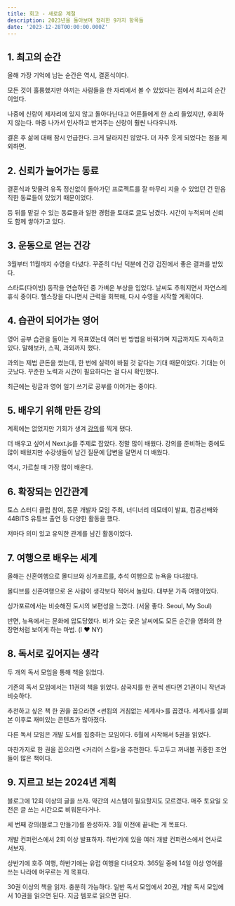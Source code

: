 ```yaml
---
title: 회고 - 새로운 계절
description: 2023년을 돌아보며 정리한 9가지 항목들
date: '2023-12-28T00:00:00.000Z'
---
```


## 1. 최고의 순간

올해 가장 기억에 남는 순간은 역시, 결혼식이다.

모든 것이 훌륭했지만 아끼는 사람들을 한 자리에서 볼 수 있었다는 점에서 최고의 순간이었다.

나중에 신랑이 제자리에 있지 않고 돌아다닌다고 어른들에게 한 소리 들었지만, 후회하지 않는다. 마중 나가서 인사하고 반겨주는 신랑이 훨씬 나다우니까.

결혼 후 삶에 대해 잠시 언급한다. 크게 달라지진 않았다. 더 자주 웃게 되었다는 점을 제외하면.

## 2. 신뢰가 늘어가는 동료

결혼식과 맞물려 유독 정신없이 돌아가던 프로젝트를 잘 마무리 지을 수 있었던 건 믿음직한 동료들이 있었기 때문이었다.

등 뒤를 맡길 수 있는 동료들과 일한 경험을 토대로 [글](https://hajoeun.com/2023/trustworthy-colleague-to-rely-on)도 남겼다. 시간이 누적되며 신뢰도 함께 쌓아가고 있다.

## 3. 운동으로 얻는 건강

3월부터 11월까지 수영을 다녔다. 꾸준히 다닌 덕분에 건강 검진에서 좋은 결과를 받았다.

스타트(다이빙) 동작을 연습하던 중 가벼운 부상을 입었다. 날씨도 추워지면서 자연스레 휴식 중이다. 헬스장을 다니면서 근력을 회복해, 다시 수영을 시작할 계획이다.

## 4. 습관이 되어가는 영어

영어 공부 습관을 들이는 게 목표였는데 여러 번 방법을 바꿔가며 지금까지도 지속하고 있다. 말해보카, 스픽, 과외까지 했다.

과외는 제법 큰돈을 썼는데, 한 번에 실력이 바뀔 것 같다는 기대 때문이었다. 기대는 어긋났다. 꾸준한 노력과 시간이 필요하다는 걸 다시 확인했다.

최근에는 링글과 영어 일기 쓰기로 공부를 이어가는 중이다.

## 5. 배우기 위해 만든 강의

계획에는 없었지만 기회가 생겨 [강의](https://inf.run/kzcU)를 찍게 됐다.

더 배우고 싶어서 Next.js를 주제로 잡았다. 정말 많이 배웠다. 강의를 준비하는 중에도 많이 배웠지만 수강생들이 남긴 질문에 답변을 달면서 더 배웠다.

역시, 가르칠 때 가장 많이 배운다.

## 6. 확장되는 인간관계

토스 스터디 클럽 참여, 동문 개발자 모임 주최, 너디너리 데모데이 발표, 컴공선배와 44BITS 유튜브 출연 등 다양한 활동을 했다.

저마다 의미 있고 유익한 관계를 남긴 활동이었다.

## 7. 여행으로 배우는 세계

올해는 신혼여행으로 몰디브와 싱가포르를, 추석 여행으로 뉴욕을 다녀왔다.

몰디브를 신혼여행으로 온 사람이 생각보다 적어서 놀랐다. 대부분 가족 여행이었다.

싱가포르에서는 비슷해진 도시의 보편성을 느꼈다. (서울 좋다. Seoul, My Soul)

반면, 뉴욕에서는 문화에 압도당했다. 비가 오는 궂은 날씨에도 모든 순간을 영화의 한 장면처럼 보이게 하는 마법. (I ❤️ NY)

## 8. 독서로 깊어지는 생각

두 개의 독서 모임을 통해 책을 읽었다.

기존의 독서 모임에서는 11권의 책을 읽었다. 삼국지를 한 권씩 센다면 21권이니 작년과 비슷하다.

추천하고 싶은 책 한 권을 꼽으라면 \<썬킴의 거침없는 세계사\>를 꼽겠다. 세계사를 살펴본 이후로 재미있는 콘텐츠가 많아졌다.

다른 독서 모임은 개발 도서를 집중하는 모임이다. 6월에 시작해서 5권을 읽었다.

마찬가지로 한 권을 꼽으라면 \<커리어 스킬\>을 추천한다. 두고두고 꺼내볼 귀중한 조언들이 많은 책이다.

## 9. 지르고 보는 2024년 계획

블로그에 12회 이상의 글을 쓰자. 약간의 시스템이 필요할지도 모르겠다. 매주 토요일 오전은 글 쓰는 시간으로 비워둔다거나.

세 번째 강의(블로그 만들기)를 완성하자. 3월 이전에 끝내는 게 목표다.

개발 컨퍼런스에서 2회 이상 발표하자. 하반기에 있을 여러 개발 컨퍼런스에서 연사로 서보자.

상반기에 호주 여행, 하반기에는 유럽 여행을 다녀오자. 365일 중에 14일 이상 영어를 쓰는 나라에 머무르는 게 목표다.

30권 이상의 책을 읽자. 충분히 가능하다. 일반 독서 모임에서 20권, 개발 독서 모임에서 10권을 읽으면 된다. 지금 템포로 읽으면 된다.
